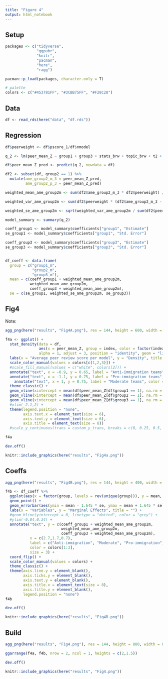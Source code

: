 ```yaml
---
title: "Figure 4"
output: html_notebook
---
```


## Setup

```r
packages <- c("tidyverse",
              "ggpubr",
              "knitr",
              "pacman",
              "here",
              "ragg")

pacman::p_load(packages, character.only = T)

# palette
colors <- c("#453781FF", "#3CBB75FF", "#F28C28")
```

## Data

```r

df <- read_rds(here("data", "df.rds"))

```

## Regression

```r
df$peerweight <- df$pscore_1/df$nmodel

q_2 <- lm(peer_mean_Z ~ group1 + group3 + stats_brw + topic_brw + t2 + t3 + factor(mdegree), weights = df$pscore_1/df$nmodel, data = df)

df$peer_mean_Z_pred <- predict(q_2, newdata = df)

df2 <- subset(df, group2 == 1) %>%
  mutate(ame_group2_m_3 = peer_mean_Z_pred,
         ame_group2_p_3 = peer_mean_Z_pred)

weighted_mean_ame_group2m <- sum(df2$ame_group2_m_3 * df2$peerweight) / sum(df2$peerweight)

weighted_var_ame_group2m <- sum(df2$peerweight * (df2$ame_group2_m_3 - weighted_mean_ame_group2m)^2) / sum(df2$peerweight)

weighted_se_ame_group2m <- sqrt(weighted_var_ame_group2m / sum(df2$peerweight))

model_summary <- summary(q_2)

coeff_group1 <- model_summary$coefficients["group1", "Estimate"]
se_group1 <- model_summary$coefficients["group1", "Std. Error"]

coeff_group3 <- model_summary$coefficients["group3", "Estimate"]
se_group3 <- model_summary$coefficients["group3", "Std. Error"]


df_coeff <- data.frame(
  group = c("group1_m", 
            "group2_m", 
            "group3_m"),
  mean = c(coeff_group1 + weighted_mean_ame_group2m,
           weighted_mean_ame_group2m,
           coeff_group3 + weighted_mean_ame_group2m),
  se = c(se_group1, weighted_se_ame_group2m, se_group3))

```

## Fig4

Note:

```r

agg_png(here("results", "Fig4A.png"), res = 144, height = 600, width = 800)

f4a <- ggplot() +
  stat_density(data = df,
               aes(x = peer_mean_Z, group = index, color = factor(index)), 
               alpha = 1, adjust = 3, position = "identity", geom = "line", trim = T) +  
  labs(x = "Average peer review score per model", y = "Density", title = "") +
  scale_color_manual(values = colors[c(1,2,3)]) +   
  #scale_fill_manual(values = c("white", colors[2])) +  
  annotate("text", x = -0.9, y = 0.65, label = "Anti-immigration teams", color = colors[1], size = 3) +
  annotate("text", x = -1.1, y = 0.75, label = "Pro-immigration teams", color = colors[3], size = 3) +
    annotate("text", x = 1, y = 0.75, label = "Moderate teams", color = colors[2], size = 3) +
  theme_classic() +
  geom_vline(xintercept = mean(df$peer_mean_Z[df$group1 == 1], na.rm = T), color = colors[1], linetype = "dashed") +
  geom_vline(xintercept = mean(df$peer_mean_Z[df$group2 == 1], na.rm = T), color = colors[2], linetype = "dashed") +
  geom_vline(xintercept = mean(df$peer_mean_Z[df$group3 == 1], na.rm = T), color = colors[3], linetype = "dashed") +
  #xlim(-2.1,2) +
  theme(legend.position = "none",
        axis.text.x = element_text(size = 6),
        axis.text.y = element_text(size = 6),
        axis.title = element_text(size = 8)) 
  #scale_y_continuous(trans = custom_y_trans, breaks = c(0, 0.25, 0.5, 0.75, 1, 3, 5, 7, 9))

f4a

dev.off()

knitr::include_graphics(here("results", "Fig4a.png"))
```
## Coeffs

```r
agg_png(here("results", "Fig4B.png"), res = 144, height = 400, width = 800)

f4b <- df_coeff %>%
  ggplot(aes(x = factor(group, levels = rev(unique(group))), y = mean, color = group)) +
  geom_point() +
  geom_errorbar(aes(ymin = mean - 1.645 * se, ymax = mean + 1.645 * se), width = 0.1) +
  labs(x = "Variables", y = "Marginal Effects", title = "") +
  #geom_hline(yintercept = 0, linetype = "dotted", color = "grey") + 
  #ylim(-0.04,0.34) +
  annotate("text", y = c(coeff_group1 + weighted_mean_ame_group2m,
                         weighted_mean_ame_group2m,
                         coeff_group3 + weighted_mean_ame_group2m), 
           x = c(2.7,1.7,0.7),
           label = c("Anti-immigration", "Moderate", "Pro-immigration"),
           color = colors[1:3],
           size = 3) +
  coord_flip() +
  scale_color_manual(values = colors) +
  theme_classic() +
  theme(axis.line.y = element_blank(),
        axis.ticks.y = element_blank(),
        axis.text.y = element_blank(),
        axis.title.x = element_text(size = 8),
        axis.title.y = element_blank(),
        legend.position = "none")
f4b

dev.off()

knitr::include_graphics(here("results", "Fig4B.png"))

```
## Build

```r
agg_png(here("results", "Fig4.png"), res = 144, height = 800, width = 800)

ggarrange(f4a, f4b, nrow = 2, ncol = 1, heights = c(2,1.5))

dev.off()

knitr::include_graphics(here("results", "Fig4.png"))

```

